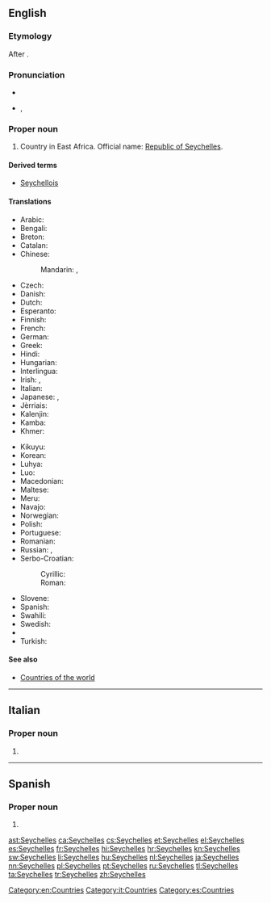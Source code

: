 ==English==
{{wikipedia}}

===Etymology===
After {{w|Jean Moreau de Séchelles}}.

===Pronunciation===
* {{audio|En-us-Seychelles.ogg|Audio (US)}}
* {{a|UK}} {{IPA|/seɪˈʃɛlz/}}, {{X-SAMPA|/seI"SElz/}}

===Proper noun===
{{en-proper noun}}

# Country in East Africa. Official name: [[Republic of Seychelles]].

====Derived terms====
* [[Seychellois]]

====Translations====
{{trans-top|country in East Africa}}
* Arabic: {{t-|ar|سيشيل|m|tr=sišīl}}
* Bengali: {{t-|bn|সেশেল|tr=}}
* Breton: {{t-|br|Sechelez}}
* Catalan: {{t+|ca|Seychelles|f-p}}
* Chinese:
*: Mandarin: {{t-|cmn|塞舌爾|sc=Hani}}, {{t-|cmn|塞舌尔|tr=Sàishé'ěr|sc=Hani}}
* Czech: {{t+|cs|Seychely|p}}
* Danish: {{t-|da|Seychellerne}}
* Dutch: {{t+|nl|Seychellen}}
* Esperanto: {{t-|eo|Sejŝeloj|p}}
* Finnish: {{t+|fi|Seychellit}}
* French: {{t+|fr|Seychelles}}
* German: {{t+|de|Seychellen}}
* Greek: {{t-|el|Σεϋχέλλες|f-p|tr=Seychélles}}
* Hindi: {{t+|hi|सेशेल्स|tr=sēśēls}}
* Hungarian: {{t+|hu|Seychelle-szigetek}}
* Interlingua: {{t-|ia|Seychelles}}
* Irish: {{t-|ga|Séiséil|m|alt=Na Séiséil}}, {{t-|ga|Poblacht na Séiséal|f}}
* Italian: {{t-|it|Seicelle}}
* Japanese: {{t-|ja|セイシェル|tr=Seisheru}}, {{t+|ja|セーシェル|tr=Sēsheru}}
* Jèrriais: {{tø|roa-jer|Seychelles|f-p}}
* Kalenjin: {{tø|kln|Shelisheli}}
* Kamba: {{tø|kam|Shelisheli}}
* Khmer: {{t|km|ប្រទេសសេសែល|tr=prɑteih seesael|sc=Khmr}}
{{trans-mid}}
* Kikuyu: {{tø|ki|Shelisheli}}
* Korean: {{t+|ko|세이셸|tr=Seisyel}}
* Luhya: {{tø|luy|Bushelisheli}}
* Luo: {{tø|luo|sishel}}
* Macedonian: {{t-|mk|Сејшели|m-p|tr=Séjšeli}}
* Maltese: {{t-|mt|Sejxell|alt=is-Sejxell}}
* Meru: {{tø|mer|ushelisheli}}
* Navajo: {{tø|nv|Seishel}}
* Norwegian: {{t+|no|Seychellene}}
* Polish: {{t+|pl|Seszele}}
* Portuguese: {{t+|pt|Seicheles}}
* Romanian: {{t-|ro|Seychelles}}
* Russian: {{t-|ru|Сейшелы|f-p|tr=Sejšély}}, {{t-|ru|Сейшельские острова|m-p|tr=Sejšél’skije ostrová}}
* Serbo-Croatian:
*: Cyrillic: {{t-|sh|Сејшели|m-p}}
*: Roman: {{t-|sh|Sejšeli|m-p}}
* Slovene: {{t+|sl|Sejšéli|m-p}}
* Spanish: {{t+|es|Seychelles|f-p}}
* Swahili: {{t+|sw|Shelisheli}}
* Swedish: {{t+|sv|Seychellerna}}
* {{trreq|th}}
* Turkish: {{t+|tr|Seyşeller|p}}
{{trans-bottom}}

====See also====
* [[Appendix:Countries of the world|Countries of the world]]

[[Category:en:Countries]]

----

==Italian==
{{wikipedia|lang=it}}

===Proper noun===
{{it-proper noun|g=f}} {{p}}

# {{l|en|Seychelles}}

[[Category:it:Countries]]

----

==Spanish==
{{wikipedia|lang=es}}

===Proper noun===
{{es-proper noun|f}}

# {{l|en|Seychelles}}

[[Category:es:Countries]]

[[ast:Seychelles]]
[[ca:Seychelles]]
[[cs:Seychelles]]
[[et:Seychelles]]
[[el:Seychelles]]
[[es:Seychelles]]
[[fr:Seychelles]]
[[hi:Seychelles]]
[[hr:Seychelles]]
[[kn:Seychelles]]
[[sw:Seychelles]]
[[li:Seychelles]]
[[hu:Seychelles]]
[[nl:Seychelles]]
[[ja:Seychelles]]
[[nn:Seychelles]]
[[pl:Seychelles]]
[[pt:Seychelles]]
[[ru:Seychelles]]
[[tl:Seychelles]]
[[ta:Seychelles]]
[[tr:Seychelles]]
[[zh:Seychelles]]